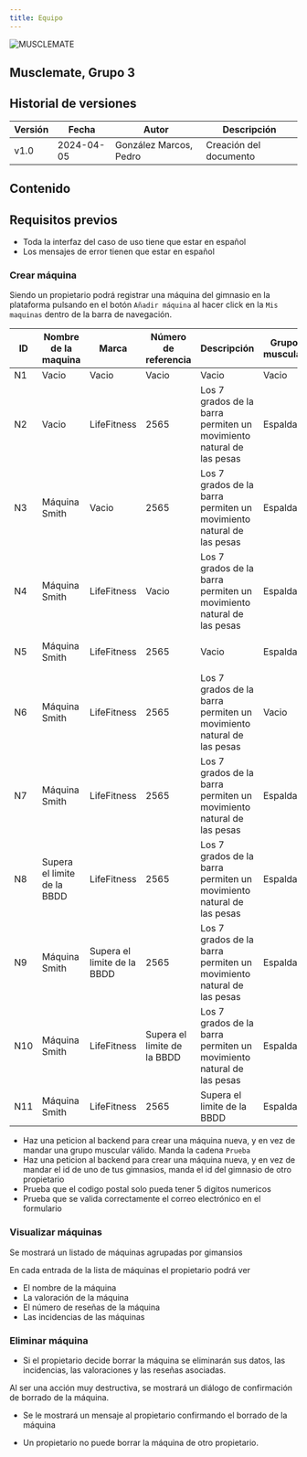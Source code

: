 ```yaml
---
title: Equipo
---
```


![MUSCLEMATE](../../logo.png)

## Musclemate, Grupo 3



## Historial de versiones

| Versión | Fecha      | Autor                  | Descripción            |
| ------- | ---------- | ---------------------- | ---------------------- |
| v1.0    | 2024-04-05 | González Marcos, Pedro | Creación del documento |

## Contenido

## Requisitos previos

- Toda la interfaz del caso de uso tiene que estar en español
- Los mensajes de error tienen que estar en español

### Crear máquina

Siendo un propietario podrá registrar una máquina del gimnasio en la plataforma pulsando
en el botón `Añadir máquina` al hacer click en la `Mis maquinas`
dentro de la barra de navegación.

| ID  | Nombre de la maquina        | Marca                       | Número de referencia        | Descripción                                                          | Grupo muscular | Gimnasio                |
| --- | --------------------------- | --------------------------- | --------------------------- | -------------------------------------------------------------------- | -------------- | ----------------------- |
| N1  | Vacio                       | Vacio                       | Vacio                       | Vacio                                                                | Vacio          | Vacio                   |
| N2  | Vacio                       | LifeFitness                 | 2565                        | Los 7 grados de la barra permiten un movimiento natural de las pesas | Espalda        | Synegym Sevilla Nervión |
| N3  | Máquina Smith               | Vacio                       | 2565                        | Los 7 grados de la barra permiten un movimiento natural de las pesas | Espalda        | Synegym Sevilla Nervión |
| N4  | Máquina Smith               | LifeFitness                 | Vacio                       | Los 7 grados de la barra permiten un movimiento natural de las pesas | Espalda        | Synegym Sevilla Nervión |
| N5  | Máquina Smith               | LifeFitness                 | 2565                        | Vacio                                                                | Espalda        | Synegym Sevilla Nervión |
| N6  | Máquina Smith               | LifeFitness                 | 2565                        | Los 7 grados de la barra permiten un movimiento natural de las pesas | Vacio          | Synegym Sevilla Nervión |
| N7  | Máquina Smith               | LifeFitness                 | 2565                        | Los 7 grados de la barra permiten un movimiento natural de las pesas | Espalda        | Vacio                   |
| N8  | Supera el limite de la BBDD | LifeFitness                 | 2565                        | Los 7 grados de la barra permiten un movimiento natural de las pesas | Espalda        | Synegym Sevilla Nervión |
| N9  | Máquina Smith               | Supera el limite de la BBDD | 2565                        | Los 7 grados de la barra permiten un movimiento natural de las pesas | Espalda        | Synegym Sevilla Nervión |
| N10 | Máquina Smith               | LifeFitness                 | Supera el limite de la BBDD | Los 7 grados de la barra permiten un movimiento natural de las pesas | Espalda        | Synegym Sevilla Nervión |
| N11 | Máquina Smith               | LifeFitness                 | 2565                        | Supera el limite de la BBDD                                          | Espalda        | Synegym Sevilla Nervión |

- Haz una peticion al backend para crear una máquina nueva, y en vez de mandar una grupo muscular válido. Manda la cadena `Prueba`
- Haz una peticion al backend para crear una máquina nueva, y en vez de mandar el id de uno de tus gimnasios, manda el id del gimnasio de otro propietario
- Prueba que el codigo postal solo pueda tener 5 digitos numericos
- Prueba que se valida correctamente el correo electrónico en el formulario

### Visualizar máquinas

Se mostrará un listado de máquinas agrupadas por gimansios

En cada entrada de la lista de máquinas el propietario podrá ver

- El nombre de la máquina
- La valoración de la máquina
- El número de reseñas de la máquina
- Las incidencias de las máquinas

### Eliminar máquina

- Si el propietario decide borrar la máquina se eliminarán sus datos, las incidencias, las valoraciones
  y las reseñas asociadas.

Al ser una acción muy destructiva, se mostrará un diálogo de confirmación de
borrado de la máquina.

- Se le mostrará un mensaje al propietario confirmando el borrado de la máquina

- Un propietario no puede borrar la máquina de otro propietario.
